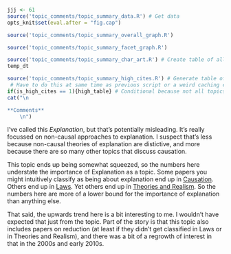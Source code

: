 ```r
jjj <- 61
source('topic_comments/topic_summary_data.R') # Get data
opts_knit$set(eval.after = "fig.cap")
```

```r
source('topic_comments/topic_summary_overall_graph.R')
```

```r
source('topic_comments/topic_summary_facet_graph.R')
```

```r
source('topic_comments/topic_summary_char_art.R') # Create table of all articles in topic
temp_dt
```

```r
source('topic_comments/topic_summary_high_cites.R') # Generate table of highly cited articles. 
 # Have to do this at same time as previous script or a weird caching error occurs.
if(is_high_cites == 1){high_table} # Conditional because not all topics have high cites
cat("\n

**Comments**
	\n")
```

I've called this _Explanation_, but that's potentially misleading. It's really focussed on non-causal approaches to explanation. I suspect that's less because non-causal theories of explanation are distictive, and more because there are so many other topics that discuss causation.

This topic ends up being somewhat squeezed, so the numbers here understate the importance of Explanation as a topic. Some papers you might intuitively classify as being about explanation end up in [Causation](#topic55). Others end up in [Laws](#topic46). Yet others end up in [Theories and Realism](#topic67). So the numbers here are more of a lower bound for the importance of explanation than anything else.

That said, the upwards trend here is a bit interesting to me. I wouldn't have expected that just from the topic. Part of the story is that this topic also includes papers on reduction (at least if they didn't get classified in Laws or in Theories and Realism), and there was a bit of a regrowth of interest in that in the 2000s and early 2010s.